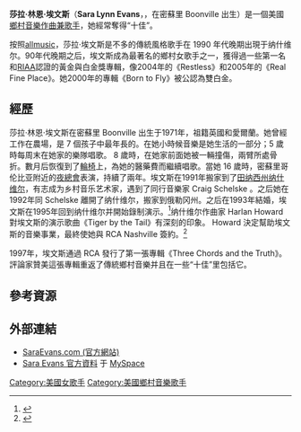 {{Infobox musical artist
|Name            = Sara Evans<br /> 莎拉·埃文斯
|Img             = Sara Evans - June 2018 01.jpg
|Img_capt        = 2018年的埃文斯
|Img_size        = 
|Background      = solo_singer
|Birth_name      = 埃文斯
|Alias           = 
|Born            = {{birth date and age|mf=yes|1971|2|5}}
|Origin          = [[New_Franklin,_Missouri|New Franklin, Missouri]], U.S.
|Instrument      = Vocals, Guitar
|Genre           = [[鄉村音樂|鄉村音樂]]
|Occupation      = 作曲兼歌手
|Years_active    = 1992 – Present
|Label           = [[RCA_Records|RCA Nashville]]
|Associated_acts = [[Vince_Gill|Vince Gill]], [[Lee_Ann_Womack|Lee Ann Womack]], [[Faith_Hill|Faith Hill]], [[Martina_McBride|Martina McBride]], [[Carrie_Underwood|Carrie Underwood]], [[LeAnn_Rimes|LeAnn Rimes]]
|URL             = http://www.saraevans.com/ Sara Evans 官方網站
}}
'''莎拉·林恩·埃文斯'''（'''Sara Lynn Evans'''，{{bd|1971年|2月5日||}}，在密蘇里 Boonville 出生）是一個美國[[鄉村音樂|鄉村音樂]][[作曲兼歌手|作曲兼歌手]]，她經常奪得“十佳”。

按照[[allmusic|allmusic]]，莎拉·埃文斯是不多的傳統風格歌手在 1990 年代晚期出現于纳什维尔。90年代晚期之后，埃文斯成為最著名的鄉村女歌手之一，獲得過一些第一名和[[RIAA|RIAA]]認證的黃金與白金獎專輯，像2004年的《Restless》和2005年的《Real Fine Place》。她2000年的專輯《Born to Fly》被公認為雙白金。

==經歷==

莎拉·林恩·埃文斯在密蘇里 Boonville 出生于1971年，祖籍英國和愛爾蘭。她曾經工作在農場，是 7 個孩子中最年長的。在她小時候音樂是她生活的一部分；5 歲時每周末在她家的樂隊唱歌。 8 歲時，在她家前面她被一輛撞傷，兩臂所處骨折。數月后恢復到了[[輪椅|輪椅]]上，為她的醫藥費而繼續唱歌。當她 16 歲時，密蘇里哥伦比亚附近的[[夜總會|夜總會]]表演，持續了兩年。埃文斯在1991年搬家到了[[田纳西州纳什维尔|田纳西州纳什维尔]]，有志成为乡村音乐艺术家，遇到了同行音樂家 Craig Schelske 。之后她在1992年同 Schelske 離開了纳什维尔，搬家到俄勒冈州。之后在1993年結婚，埃文斯在1995年回到纳什维尔并開始錄制演示。<ref>{{cite web| url=http://www.countryweekly.com/feature/764| publisher=Country Weekly| title=Bubbly Beauty| accessdate=2007-10-02| deadurl=yes| archiveurl=https://web.archive.org/web/20070927180038/http://www.countryweekly.com/feature/764| archivedate=2007-09-27}}</ref>纳什维尔作曲家 Harlan Howard 對埃文斯的演示歌曲《Tiger by the Tail》有深刻的印象。 Howard 決定幫助埃文斯的音樂事業，最終使她與 RCA Nashville 簽約。<ref>{{cite web | url=http://www.post-gazette.com/magazine/20010126evans4.asp | publisher=post-gazette.com | title=Music Preview: Sara Evans finds formula for country radio success| accessdate=2007-10-02}}</ref>

1997年，埃文斯通過 RCA 發行了第一張專輯《Three Chords and the Truth》。評論家贊美這張專輯重返了傳統鄉村音樂并且在一些“十佳”里包括它。<!--The album included a cover version of older Country song, [[Patsy_Cline|Patsy Cline]]'s "Imagine That", which originally reached No. 21 for Cline on the Country charts in 1962.  However, the album did not catch on with country radio at the time, and none of the three singles made the top 40. It would be another year before Evans gained full popularity. In 1998 Evans released her second album, ''[[No_Place_That_Far|No Place That Far]]''.  Critics slammed her on choosing a more pop-country sound.  Her first single, "Cryin' Game", hardly made a ripple on the charts, peaking outside Country's Top 40.  However, it was her next single, "No Place That Far", a duet with [[Vince_Gill|Vince Gill]], that brought Evans massive success, reaching No. 1 on the Country charts, as well reaching the Billboard Hot 100 Top 40, Evans' first major hit. Because of the success the album gained, Evans' album was certifed "Gold" by the [[RIAA|RIAA]] that year.-->

==  參考資源==
{{reflist}}

== 外部連結 ==
{{Commonscat|Sara Evans|莎拉·埃文斯}}
* [http://www.saraevans.com SaraEvans.com (官方網站)]
* [http://www.myspace.com/saraevansmusic Sara Evans 官方資料] 于 [[MySpace|MySpace]]


{{DEFAULTSORT:Evans, Sara}}
[[Category:美國女歌手|Category:美國女歌手]]
[[Category:美國鄉村音樂歌手|Category:美國鄉村音樂歌手]]